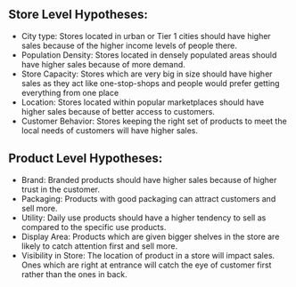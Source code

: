 ## Store Level Hypotheses:

* City type: Stores located in urban or Tier 1 cities should have higher sales because of the higher income levels of people there.
* Population Density: Stores located in densely populated areas should have higher sales because of more demand.
* Store Capacity: Stores which are very big in size should have higher sales as they act like one-stop-shops and people would prefer getting everything from one place
* Location: Stores located within popular marketplaces should have higher sales because of better access to customers.
* Customer Behavior: Stores keeping the right set of products to meet the local needs of customers will have higher sales.

## Product Level Hypotheses:

* Brand: Branded products should have higher sales because of higher trust in the customer.
* Packaging: Products with good packaging can attract customers and sell more.
* Utility: Daily use products should have a higher tendency to sell as compared to the specific use products.
* Display Area: Products which are given bigger shelves in the store are likely to catch attention first and sell more.
* Visibility in Store: The location of product in a store will impact sales. Ones which are right at entrance will catch the eye of customer first rather than the ones in back.
